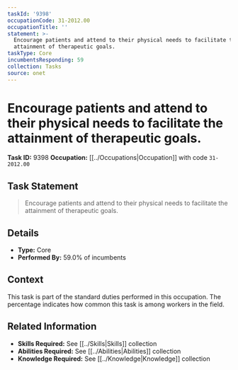 ```yaml
---
taskId: '9398'
occupationCode: 31-2012.00
occupationTitle: ''
statement: >-
  Encourage patients and attend to their physical needs to facilitate the
  attainment of therapeutic goals.
taskType: Core
incumbentsResponding: 59
collection: Tasks
source: onet
---
```

# Encourage patients and attend to their physical needs to facilitate the attainment of therapeutic goals.

**Task ID:** 9398
**Occupation:** [[../Occupations|Occupation]] with code `31-2012.00`

## Task Statement

> Encourage patients and attend to their physical needs to facilitate the attainment of therapeutic goals.

## Details

- **Type:** Core
- **Performed By:** 59.0% of incumbents

## Context

This task is part of the standard duties performed in this occupation. The percentage indicates how common this task is among workers in the field.

## Related Information

- **Skills Required:** See [[../Skills|Skills]] collection
- **Abilities Required:** See [[../Abilities|Abilities]] collection
- **Knowledge Required:** See [[../Knowledge|Knowledge]] collection
